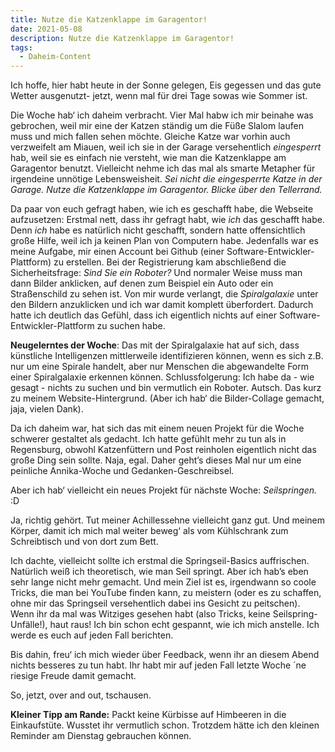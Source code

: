 ```yaml
---
title: Nutze die Katzenklappe im Garagentor!
date: 2021-05-08
description: Nutze die Katzenklappe im Garagentor!
tags:
  - Daheim-Content
---
```


Ich hoffe, hier habt heute in der Sonne gelegen, Eis gegessen und das gute Wetter ausgenutzt- jetzt, wenn mal für drei Tage sowas wie Sommer ist. 

Die Woche hab‘ ich daheim verbracht. Vier Mal habw ich mir beinahe was gebrochen, weil mir eine der Katzen ständig um die Füße Slalom laufen muss 
und mich fallen sehen möchte. Gleiche Katze war vorhin auch verzweifelt am Miauen, weil ich sie in der Garage versehentlich _eingesperrt_ hab, weil sie
es einfach nie versteht, wie man die Katzenklappe am Garagentor benutzt. Vielleicht nehme ich das mal als smarte Metapher für irgendeine unnötige Lebensweisheit. 
_Sei nicht die eingesperrte Katze in der Garage. Nutze die Katzenklappe im Garagentor. Blicke über den Tellerrand._

Da paar von euch gefragt haben, wie ich es geschafft habe, die Webseite aufzusetzen: Erstmal nett, dass ihr gefragt habt, wie _ich_ das geschafft habe. Denn _ich_ 
habe es natürlich nicht geschafft, sondern hatte offensichtlich große Hilfe, weil ich ja keinen Plan von Computern habe. Jedenfalls war es meine Aufgabe, mir einen 
Account bei Github (einer Software-Entwickler-Plattform) zu erstellen. Bei der Registrierung kam abschließend die Sicherheitsfrage: _Sind Sie ein Roboter?_ Und 
normaler Weise muss man dann Bilder anklicken, auf denen zum Beispiel ein Auto oder ein Straßenschild zu sehen ist. Von mir wurde verlangt, die _Spiralgalaxie_ 
unter den Bildern anzuklicken und ich war damit komplett überfordert. Dadurch hatte ich deutlich das Gefühl, dass ich eigentlich nichts auf einer Software-Entwickler-Plattform zu suchen habe. 

**Neugelerntes der Woche**: Das mit der Spiralgalaxie hat auf sich, dass künstliche Intelligenzen mittlerweile identifizieren können, wenn es sich z.B. nur um eine 
Spirale handelt, aber nur Menschen die abgewandelte Form einer Spiralgalaxie erkennen können. Schlussfolgerung: Ich habe da - wie gesagt - nichts zu suchen und bin 
vermutlich ein Roboter. Autsch. Das kurz zu meinem Website-Hintergrund. (Aber ich hab‘ die Bilder-Collage gemacht, jaja, vielen Dank). 

Da ich daheim war, hat sich das mit einem neuen Projekt für die Woche schwerer gestaltet als gedacht. Ich hatte gefühlt mehr zu tun als in Regensburg, obwohl 
Katzenfüttern und Post reinholen eigentlich nicht das große Ding sein sollte. Naja, egal. Daher geht’s dieses Mal nur um eine peinliche Annika-Woche und Gedanken-Geschreibsel.

Aber ich hab‘ vielleicht ein neues Projekt für nächste Woche: _Seilspringen._ :D

Ja, richtig gehört. Tut meiner Achillessehne vielleicht ganz gut. Und meinem Körper, damit ich mich mal weiter beweg‘ als vom Kühlschrank zum Schreibtisch 
und von dort zum Bett.

Ich dachte, vielleicht sollte ich erstmal die Springseil-Basics auffrischen. Natürlich weiß ich theoretisch, wie man Seil springt. Aber ich hab’s eben sehr lange nicht mehr 
gemacht. Und mein Ziel ist es, irgendwann so coole Tricks, die man bei YouTube finden kann, zu meistern (oder es zu schaffen, ohne mir das Springseil 
versehentlich dabei ins Gesicht zu peitschen). Wenn ihr da mal was Witziges gesehen habt (also Tricks, keine Seilspring-Unfälle!), haut raus! Ich bin schon echt gespannt, wie ich mich anstelle. Ich werde es euch auf jeden Fall berichten.

Bis dahin, freu‘ ich mich wieder über Feedback, wenn ihr an diesem Abend nichts besseres zu tun habt. Ihr habt mir auf jeden Fall letzte Woche ´ne 
riesige Freude damit gemacht. 

So, jetzt, over and out, tschausen.

**Kleiner Tipp am Rande:** Packt keine Kürbisse auf Himbeeren in die Einkaufstüte. Wusstet ihr vermutlich schon. Trotzdem hätte ich den kleinen Reminder 
am Dienstag gebrauchen können. 
